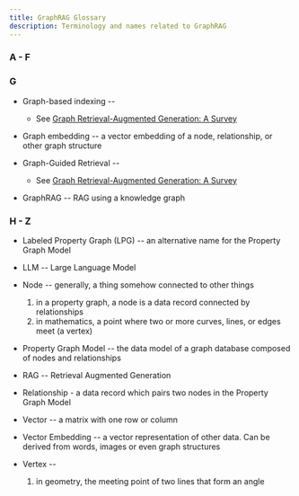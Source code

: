 ```yaml
---
title: GraphRAG Glossary
description: Terminology and names related to GraphRAG
---
```


### A - F

### G

- Graph-based indexing -- 
  - See [Graph Retrieval-Augmented Generation: A Survey](https://arxiv.org/abs/2408.08921)

- Graph embedding -- a vector embedding of a node, relationship, or other graph structure

- Graph-Guided Retrieval -- 
  - See [Graph Retrieval-Augmented Generation: A Survey](https://arxiv.org/abs/2408.08921)

- GraphRAG -- RAG using a knowledge graph

### H - Z

- Labeled Property Graph (LPG) -- an alternative name for the Property Graph Model

- LLM -- Large Language Model

- Node -- generally, a thing somehow connected to other things
  1. in a property graph, a node is a data record connected by relationships
  2. in mathematics, a point where two or more curves, lines, or edges meet (a vertex)

- Property Graph Model -- the data model of a graph database composed of nodes and relationships

- RAG -- Retrieval Augmented Generation

- Relationship - a data record which pairs two nodes in the Property Graph Model

- Vector -- a matrix with one row or column

- Vector Embedding -- a vector representation of other data. Can be derived from words, images or even graph structures

- Vertex -- 
  1. in geometry, the meeting point of two lines that form an angle